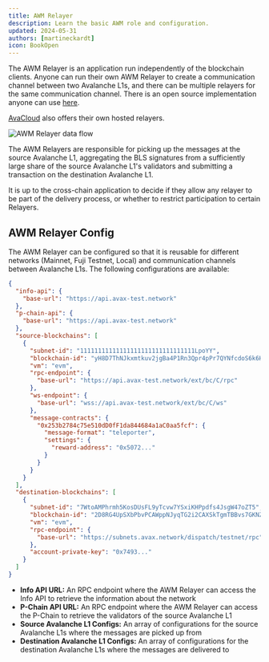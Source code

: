 ```yaml
---
title: AWM Relayer
description: Learn the basic AWM role and configuration.
updated: 2024-05-31
authors: [martineckardt]
icon: BookOpen
---
```


The AWM Relayer is an application run independently of the blockchain clients. Anyone can run their own AWM Relayer to create a communication channel between two Avalanche L1s, and there can be multiple relayers for the same communication channel. There is an open source implementation anyone can use [here](https://github.com/ava-labs/awm-relayer). 

[AvaCloud](https://www.avacloud.io) also offers their own hosted relayers.

![AWM Relayer data flow](/course-images/teleporter/teleporter-source-destination-with-relayer.png)

The AWM Relayers are responsible for picking up the messages at the source Avalanche L1, aggregating the BLS signatures from a sufficiently large share of the source Avalanche L1's validators and submitting a transaction on the destination Avalanche L1.

It is up to the cross-chain application to decide if they allow any relayer to be part of the delivery process, or whether to restrict participation to certain Relayers.

## AWM Relayer Config

The AWM Relayer can be configured so that it is reusable for different networks (Mainnet, Fuji Testnet, Local) and communication channels between Avalanche L1s. The following configurations are available:

```json title="https://github.com/ava-labs/awm-relayer/blob/main/sample-relayer-config.json"
{
  "info-api": {
    "base-url": "https://api.avax-test.network"
  },
  "p-chain-api": {
    "base-url": "https://api.avax-test.network"
  },
  "source-blockchains": [
    {
      "subnet-id": "11111111111111111111111111111111LpoYY",
      "blockchain-id": "yH8D7ThNJkxmtkuv2jgBa4P1Rn3Qpr4pPr7QYNfcdoS6k6HWp",
      "vm": "evm",
      "rpc-endpoint": {
        "base-url": "https://api.avax-test.network/ext/bc/C/rpc"
      },
      "ws-endpoint": {
        "base-url": "wss://api.avax-test.network/ext/bc/C/ws"
      },
      "message-contracts": {
        "0x253b2784c75e510dD0fF1da844684a1aC0aa5fcf": {
          "message-format": "teleporter",
          "settings": {
            "reward-address": "0x5072..."
          }
        }
      }
    }
  ],
  "destination-blockchains": [
    {
      "subnet-id": "7WtoAMPhrmh5KosDUsFL9yTcvw7YSxiKHPpdfs4JsgW47oZT5",
      "blockchain-id": "2D8RG4UpSXbPbvPCAWppNJyqTG2i2CAXSkTgmTBBvs7GKNZjsY",
      "vm": "evm",
      "rpc-endpoint": {
        "base-url": "https://subnets.avax.network/dispatch/testnet/rpc"
      },
      "account-private-key": "0x7493..."
    }
  ]
}
```

- **Info API URL:** An RPC endpoint where the AWM Relayer can access the Info API to retrieve the information about the network
- **P-Chain API URL:** An RPC endpoint where the AWM Relayer can access the P-Chain to retrieve the validators of the source Avalanche L1
- **Source Avalanche L1 Configs:** An array of configurations for the source Avalanche L1s where the messages are picked up from
- **Destination Avalanche L1 Configs:** An array of configurations for the destination Avalanche L1s where the messages are delivered to